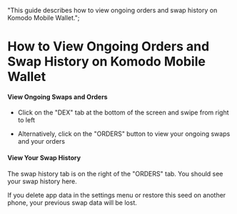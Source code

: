   "This guide describes how to view ongoing orders and swap history on Komodo Mobile Wallet.";


# How to View Ongoing Orders and Swap History on Komodo Mobile Wallet

#### View Ongoing Swaps and Orders

*   Click on the "DEX" tab at the bottom of the screen and swipe from right to left

*   Alternatively, click on the "ORDERS" button to view your ongoing swaps and your orders

<OptimizedImage title=" How to View Ongoing Orders and Swap History on Komodo Mobile Wallet" src={howToViewOngoingOrder1} classNaming="w-full" alt=" How to View Ongoing Orders and Swap History on Komodo Mobile Wallet" />

#### View Your Swap History

The swap history tab is on the right of the "ORDERS" tab. You should see your swap history here.

<Note>
  If you delete app data in the settings menu or restore this seed on another
  phone, your previous swap data will be lost.
</Note>

<OptimizedImage title=" How to View Ongoing Orders and Swap History on Komodo Mobile Wallet" src={howToViewOngoingOrder2} classNaming="w-full" alt=" How to View Ongoing Orders and Swap History on Komodo Mobile Wallet" />

